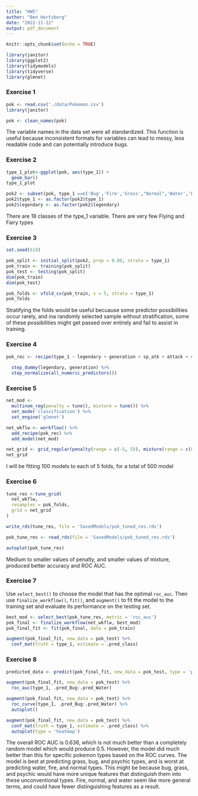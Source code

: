 ```yaml
---
title: "HW5"
author: "Ben Hertzberg"
date: "2022-11-12"
output: pdf_document
---
```


```r
knitr::opts_chunk$set(echo = TRUE)
```

```r
library(janitor)
library(ggplot2)
library(tidymodels)
library(tidyverse)
library(glmnet)
```


### Exercise 1

```r
pok <- read.csv('./data/Pokemon.csv')
library(janitor)
```

```r
pok <- clean_names(pok)
```

The variable names in the data set were all standardized. This function is useful because inconsistent formats for variables can lead to messy, less readable code and can potentially introduce bugs.

### Exercise 2

```r
type_1_plot<-ggplot(pok, aes(type_1)) + 
  geom_bar()
type_1_plot
```

```r
pok2 <- subset(pok, type_1 ==c('Bug','Fire','Grass',"Normal",'Water','Psychic'))
pok2$type_1 <- as.factor(pok2$type_1)
pok2$legendary <- as.factor(pok2$legendary)
```

There are 18 classes of the type_1 variable. There are very few Flying and Fairy types

### Exercise 3


```r
set.seed(619)

pok_split <- initial_split(pok2, prop = 0.80, strata = type_1)
pok_train <- training(pok_split)
pok_test <- testing(pok_split)
dim(pok_train)
dim(pok_test)
```

```r
pok_folds <- vfold_cv(pok_train, v = 5, strata = type_1)
pok_folds
```

Stratifying the folds would be useful becuause some predictor possibilities occur rarely, and ina randomly selected sample without stratification, some of these possibilities might get passed over entirely and fail to assist in training.

### Exercise 4


```r
pok_rec <- recipe(type_1 ~ legendary + generation + sp_atk + attack + speed + defense + hp + sp_def, data = pok_train) %>% 
  
  step_dummy(legendary, generation) %>% 
  step_normalize(all_numeric_predictors())
```

### Exercise 5

```r
net_mod <- 
  multinom_reg(penalty = tune(), mixture = tune()) %>% 
  set_mode('classification') %>% 
  set_engine('glmnet')

net_wkflw <- workflow() %>% 
  add_recipe(pok_rec) %>% 
  add_model(net_mod)
```


```r
net_grid <- grid_regular(penalty(range = c(-5, 5)), mixture(range = c(0,1)), levels = 10)
net_grid

```


I will be fitting 100 models to each of 5 folds, for a total of 500 model

### Exercise 6

```r
tune_res <-tune_grid(
  net_wkflw,
  resamples = pok_folds,
  grid = net_grid
)
```

```r
write_rds(tune_res, file = 'SavedModels/pok_tuned_res.rds')
```

```r
pok_tune_res <- read_rds(file = 'SavedModels/pok_tuned_res.rds')
```

```r
autoplot(pok_tune_res)
```

Medium to smaller values of penalty, and smaller values of mixture, produced better accuracy and ROC AUC.

### Exercise 7

Use `select_best()` to choose the model that has the optimal `roc_auc`. Then use `finalize_workflow()`, `fit()`, and `augment()` to fit the model to the training set and evaluate its performance on the testing set.

```r
best_mod <- select_best(pok_tune_res, metric = 'roc_auc')
pok_final <- finalize_workflow(net_wkflw, best_mod)
pok_final_fit <- fit(pok_final, data = pok_train)
```

```r
augment(pok_final_fit, new_data = pok_test) %>%
  conf_mat(truth = type_1, estimate = .pred_class) 
```



### Exercise 8

```r
predicted_data <- predict(pok_final_fit, new_data = pok_test, type = 'prob')
```

```r
augment(pok_final_fit, new_data = pok_test) %>% 
  roc_auc(type_1, .pred_Bug:.pred_Water)

augment(pok_final_fit, new_data = pok_test) %>%
  roc_curve(type_1, .pred_Bug:.pred_Water) %>%
  autoplot()

augment(pok_final_fit, new_data = pok_test) %>%
  conf_mat(truth = type_1, estimate = .pred_class) %>% 
  autoplot(type = 'heatmap') 
```

The overall ROC AUC is 0.636, which is not much better than a completely random model which would produce 0.5. However, the model did much better than this for specific pokemon types based on the ROC curves. The model is best at predicting grass, bug, and psychic types, and is worst at predicting water, fire, and normal types. This might be because bug, grass, and psychic would have more unique features that distinguish them into these unconventional types. Fire, normal, and water seem like more general terms, and could have fewer distinguishing features as a result.
